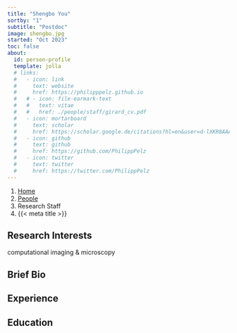 ```yaml
---
title: "Shengbo You"
sortby: "1"
subtitle: "Postdoc"
image: shengbo.jpg
started: "Oct 2023"
toc: false
about:
  id: person-profile
  template: jolla
  # links:
  #   - icon: link
  #     text: website
  #     href: https://philipppelz.github.io
  #   # - icon: file-earmark-text
  #   #   text: vitae
  #   #   href: ./people/staff/girard_cv.pdf
  #   - icon: mortarboard
  #     text: scholar
  #     href: https://scholar.google.de/citations?hl=en&user=d-lXKR8AAAAJ
  #   - icon: github
  #     text: github
  #     href: https://github.com/PhilippPelz
  #   - icon: twitter
  #     text: twitter
  #     href: https://twitter.com/PhilippPelz
---
```


```{=html}
<nav aria-label="breadcrumb">
  <ol class="breadcrumb">
    <li class="breadcrumb-item"><a href="../../index.html">Home</a></li>
    <li class="breadcrumb-item"><a href="../../people.html">People</a></li>
    <li class="breadcrumb-item active">Research Staff</li>
    <li class="breadcrumb-item active" aria-current="page">{{< meta title >}}</li>
  </ol>
</nav>
```

:::{#person-profile}
:::

## Research Interests
computational imaging & microscopy

## Brief Bio



## Experience



<!-- ## Journal Editing -->


## Education
